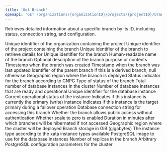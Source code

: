 ```yaml
---
title: 'Get Branch'
openapi: 'GET /organizations/{organizationID}/projects/{projectID}/branches/{branchID}'
---
```


Retrieves detailed information about a specific branch by its ID, including status, connection string, and configuration.

<ParamField path="organizationID" type="string" required>
  Unique identifier of the organization containing the project
</ParamField>

<ParamField path="projectID" type="string" required>
  Unique identifier of the project containing the branch
</ParamField>

<ParamField path="branchID" type="string" required>
  Unique identifier of the branch to retrieve details for
</ParamField>

<ResponseField name="id" type="string">
  Unique identifier for the branch
</ResponseField>
<ResponseField name="name" type="string">
  Human-readable name of the branch
</ResponseField>
<ResponseField name="description" type="string">
  Optional description of the branch purpose or contents
</ResponseField>
<ResponseField name="createdAt" type="string" format="date-time">
  Timestamp when the branch was created
</ResponseField>
<ResponseField name="updatedAt" type="string" format="date-time">
  Timestamp when the branch was last updated
</ResponseField>
<ResponseField name="parentID" type="string" nullable>
  Identifier of the parent branch if this is a derived branch, null otherwise
</ResponseField>
<ResponseField name="region" type="string">
  Geographic region where the branch is deployed
</ResponseField>
<ResponseField name="status" type="object">
  <Expandable title="Branch Status">
    <ResponseField name="status" type="string">
      Status indicator for the branch according to CNPG
    </ResponseField>
    <ResponseField name="statusType" type="string" enum="STATUS_TYPE_UNSPECIFIED,STATUS_TYPE_HEALTHY,STATUS_TYPE_TRANSIENT,STATUS_TYPE_FAULT,STATUS_TYPE_HIBERNATED">
      Type of status of the branch
    </ResponseField>
    <ResponseField name="instanceCount" type="integer">
      Total number of database instances in the cluster
    </ResponseField>
    <ResponseField name="instanceReadyCount" type="integer">
      Number of database instances that are ready and operational
    </ResponseField>
    <ResponseField name="instances" type="array">
      <Expandable title="Instance Status">
        <ResponseField name="id" type="string">
          Unique identifier for the database instance
        </ResponseField>
        <ResponseField name="status" type="string">
          Current operational status of the instance
        </ResponseField>
        <ResponseField name="primary" type="boolean">
          Indicates if this instance is currently the primary (write) instance
        </ResponseField>
        <ResponseField name="targetPrimary" type="boolean">
          Indicates if this instance is the target primary during a failover operation
        </ResponseField>
      </Expandable>
    </ResponseField>
  </Expandable>
</ResponseField>
<ResponseField name="connectionString" type="string" nullable>
  Database connection string for accessing this branch
</ResponseField>
<ResponseField name="publicAccess" type="boolean">
  Whether the branch allows public access without authentication
</ResponseField>
<ResponseField name="scaleToZero" type="object">
  <Expandable title="Scale To Zero Configuration">
    <ResponseField name="enabled" type="boolean">
      Whether scale to zero is enabled
    </ResponseField>
    <ResponseField name="inactivityPeriodMinutes" type="integer">
      Duration in minutes after which branches will be hibernated if not accessed
    </ResponseField>
  </Expandable>
</ResponseField>
<ResponseField name="configuration" type="object">
  <Expandable title="Cluster Configuration">
    <ResponseField name="region" type="string">
      Geographic region where the cluster will be deployed
    </ResponseField>
    <ResponseField name="storage" type="integer">
      Branch storage in GiB (gigabytes)
    </ResponseField>
    <ResponseField name="instanceType" type="string">
      The instance type according to the xata instance types available
    </ResponseField>
    <ResponseField name="image" type="string" enum="postgresql:17">
      PostgreSQL image to use for the database instances
    </ResponseField>
    <ResponseField name="replicas" type="integer">
      Number of replicas in the branch
    </ResponseField>
    <ResponseField name="postgresConfigurationParameters" type="object">
      Arbitrary PostgreSQL configuration parameters for the cluster
    </ResponseField>
  </Expandable>
</ResponseField>
